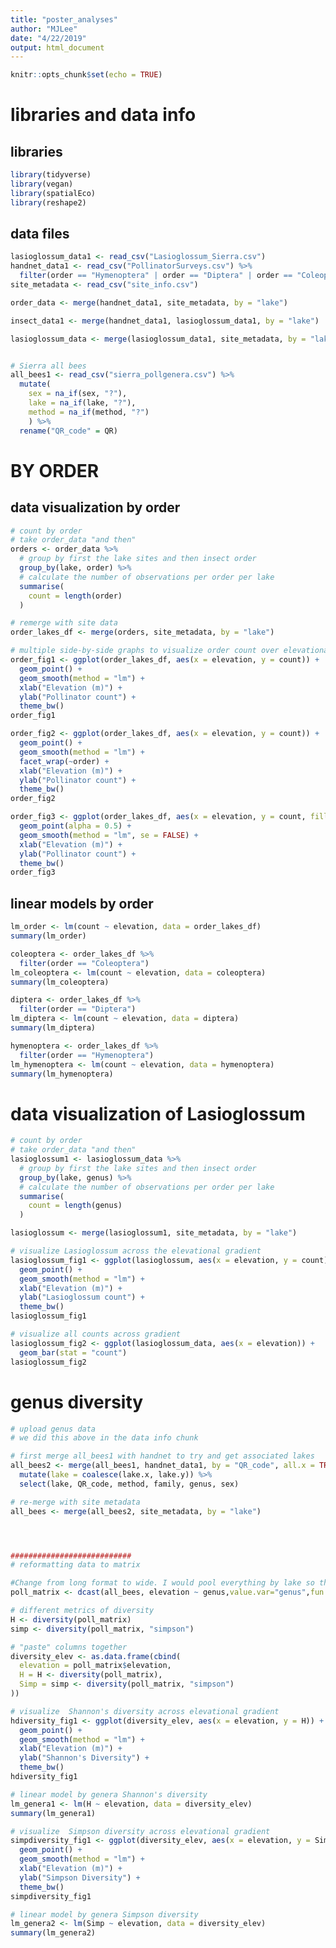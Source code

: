 ```yaml
---
title: "poster_analyses"
author: "MJLee"
date: "4/22/2019"
output: html_document
---
```


```r
knitr::opts_chunk$set(echo = TRUE)
```

# libraries and data info

## libraries
```r
library(tidyverse)
library(vegan)
library(spatialEco)
library(reshape2)
```

## data files
```r
lasioglossum_data1 <- read_csv("Lasioglossum_Sierra.csv")
handnet_data1 <- read_csv("PollinatorSurveys.csv") %>% 
  filter(order == "Hymenoptera" | order == "Diptera" | order == "Coleoptera")
site_metadata <- read_csv("site_info.csv")

order_data <- merge(handnet_data1, site_metadata, by = "lake")

insect_data1 <- merge(handnet_data1, lasioglossum_data1, by = "lake")

lasioglossum_data <- merge(lasioglossum_data1, site_metadata, by = "lake")


# Sierra all bees
all_bees1 <- read_csv("sierra_pollgenera.csv") %>% 
  mutate(
    sex = na_if(sex, "?"),
    lake = na_if(lake, "?"),
    method = na_if(method, "?")
    ) %>% 
  rename("QR_code" = QR)

```

# BY ORDER

## data visualization by order
```r
# count by order
# take order_data "and then"
orders <- order_data %>% 
  # group by first the lake sites and then insect order
  group_by(lake, order) %>% 
  # calculate the number of observations per order per lake
  summarise(
    count = length(order)
  )

# remerge with site data
order_lakes_df <- merge(orders, site_metadata, by = "lake")

# multiple side-by-side graphs to visualize order count over elevational gradient
order_fig1 <- ggplot(order_lakes_df, aes(x = elevation, y = count)) + 
  geom_point() +
  geom_smooth(method = "lm") +
  xlab("Elevation (m)") +
  ylab("Pollinator count") +
  theme_bw()
order_fig1

order_fig2 <- ggplot(order_lakes_df, aes(x = elevation, y = count)) +
  geom_point() +
  geom_smooth(method = "lm") +
  facet_wrap(~order) +
  xlab("Elevation (m)") +
  ylab("Pollinator count") +
  theme_bw()
order_fig2

order_fig3 <- ggplot(order_lakes_df, aes(x = elevation, y = count, fill = order, colour = order)) +
  geom_point(alpha = 0.5) +
  geom_smooth(method = "lm", se = FALSE) +
  xlab("Elevation (m)") +
  ylab("Pollinator count") +
  theme_bw()
order_fig3
```

## linear models by order
```r
lm_order <- lm(count ~ elevation, data = order_lakes_df)
summary(lm_order)

coleoptera <- order_lakes_df %>% 
  filter(order == "Coleoptera")
lm_coleoptera <- lm(count ~ elevation, data = coleoptera)
summary(lm_coleoptera)

diptera <- order_lakes_df %>% 
  filter(order == "Diptera")
lm_diptera <- lm(count ~ elevation, data = diptera)
summary(lm_diptera)

hymenoptera <- order_lakes_df %>% 
  filter(order == "Hymenoptera")
lm_hymenoptera <- lm(count ~ elevation, data = hymenoptera)
summary(lm_hymenoptera)
```


# data visualization of Lasioglossum
```r
# count by order
# take order_data "and then"
lasioglossum1 <- lasioglossum_data %>% 
  # group by first the lake sites and then insect order
  group_by(lake, genus) %>% 
  # calculate the number of observations per order per lake
  summarise(
    count = length(genus)
  )

lasioglossum <- merge(lasioglossum1, site_metadata, by = "lake")

# visualize Lasioglossum across the elevational gradient
lasioglossum_fig1 <- ggplot(lasioglossum, aes(x = elevation, y = count)) + 
  geom_point() +
  geom_smooth(method = "lm") +
  xlab("Elevation (m)") +
  ylab("Lasioglossum count") +
  theme_bw()
lasioglossum_fig1

# visualize all counts across gradient
lasioglossum_fig2 <- ggplot(lasioglossum_data, aes(x = elevation)) +
  geom_bar(stat = "count")
lasioglossum_fig2
```



# genus diversity
```r
# upload genus data
# we did this above in the data info chunk

# first merge all_bees1 with handnet to try and get associated lakes
all_bees2 <- merge(all_bees1, handnet_data1, by = "QR_code", all.x = TRUE) %>% 
  mutate(lake = coalesce(lake.x, lake.y)) %>% 
  select(lake, QR_code, method, family, genus, sex)

# re-merge with site metadata
all_bees <- merge(all_bees2, site_metadata, by = "lake")




###########################
# reformatting data to matrix

#Change from long format to wide. I would pool everything by lake so that the communities represent independent samples
poll_matrix <- dcast(all_bees, elevation ~ genus,value.var="genus",fun.aggregate=length)

# different metrics of diversity
H <- diversity(poll_matrix)
simp <- diversity(poll_matrix, "simpson")

# "paste" columns together
diversity_elev <- as.data.frame(cbind(
  elevation = poll_matrix$elevation,
  H = H <- diversity(poll_matrix),
  Simp = simp <- diversity(poll_matrix, "simpson")
))

# visualize  Shannon's diversity across elevational gradient
hdiversity_fig1 <- ggplot(diversity_elev, aes(x = elevation, y = H)) + 
  geom_point() +
  geom_smooth(method = "lm") +
  xlab("Elevation (m)") +
  ylab("Shannon's Diversity") +
  theme_bw()
hdiversity_fig1

# linear model by genera Shannon's diversity
lm_genera1 <- lm(H ~ elevation, data = diversity_elev)
summary(lm_genera1)

# visualize  Simpson diversity across elevational gradient
simpdiversity_fig1 <- ggplot(diversity_elev, aes(x = elevation, y = Simp)) + 
  geom_point() +
  geom_smooth(method = "lm") +
  xlab("Elevation (m)") +
  ylab("Simpson Diversity") +
  theme_bw()
simpdiversity_fig1

# linear model by genera Simpson diversity
lm_genera2 <- lm(Simp ~ elevation, data = diversity_elev)
summary(lm_genera2)


```

